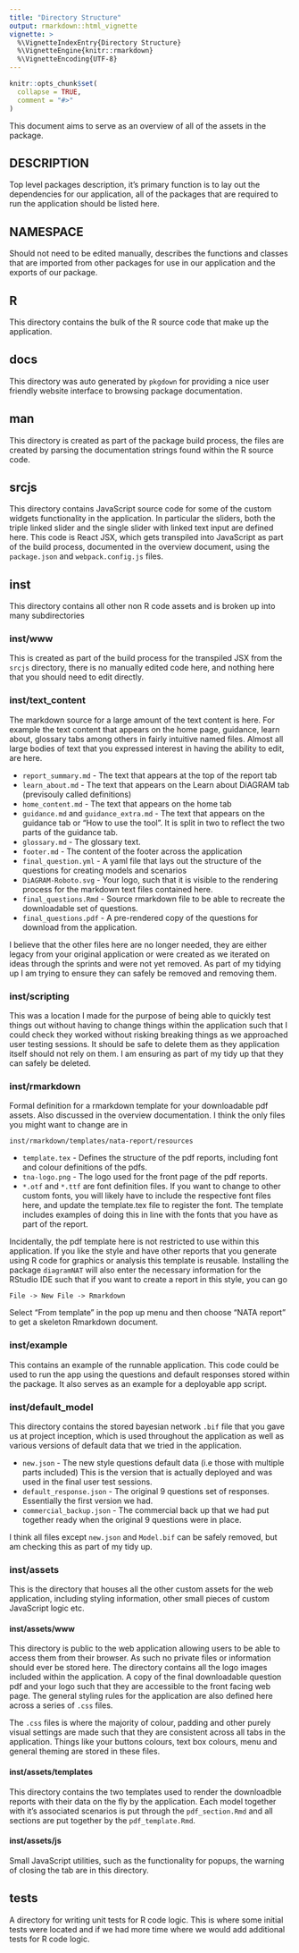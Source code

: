 ```yaml
---
title: "Directory Structure"
output: rmarkdown::html_vignette
vignette: >
  %\VignetteIndexEntry{Directory Structure}
  %\VignetteEngine{knitr::rmarkdown}
  %\VignetteEncoding{UTF-8}
---
```


```r
knitr::opts_chunk$set(
  collapse = TRUE,
  comment = "#>"
)
```

This document aims to serve as an overview of all of the assets in the package.

## DESCRIPTION

Top level packages description, it's primary function is to lay out the dependencies for our application, all of the packages that are required to run the application should be listed here.

## NAMESPACE

Should not need to be edited manually, describes the functions and classes that are imported from other packages for use in our application and the exports of our package.

## R

This directory contains the bulk of the R source code that make up the application. 

## docs

This directory was auto generated by `pkgdown` for providing a nice user friendly website interface to browsing package documentation.

## man

This directory is created as part of the package build process, the files are created by parsing the documentation strings found within the R source code. 

## srcjs

This directory contains JavaScript source code for some of the custom widgets functionality in the application. In particular the sliders, both the triple linked slider and the single slider with linked text input are defined here. This code is React JSX, which gets transpiled into JavaScript as part of the build process, documented in the overview document, using the `package.json` and `webpack.config.js` files.

## inst 

This directory contains all other non R code assets and is broken up into many subdirectories

### inst/www

This is created as part of the build process for the transpiled JSX from the `srcjs` directory, there is no manually edited code here, and nothing here that you should need to edit directly.

### inst/text_content

The markdown source for a large amount of the text content is here. For example the text content that appears on the home page, guidance, learn about, glossary tabs among others in fairly intuitive named files. Almost all large bodies of text that you expressed interest in having the ability to edit, are here. 

* `report_summary.md` - The text that appears at the top of the report tab
* `learn_about.md` - The text that appears on the Learn about DiAGRAM tab (previsouly called definitions)
* `home_content.md` - The text that appears on the home tab
* `guidance.md` and `guidance_extra.md` - The text that appears on the guidance tab or "How to use the tool". It is split in two to reflect the two parts of the guidance tab.
* `glossary.md` - The glossary text.
* `footer.md` - The content of the footer across the application
* `final_question.yml` - A yaml file that lays out the structure of the questions for creating models and scenarios
* `DiAGRAM-Roboto.svg` - Your logo, such that it is visible to the rendering process for the markdown text files contained here. 
* `final_questions.Rmd` - Source rmarkdown file to be able to recreate the downloadable set of questions.
* `final_questions.pdf` - A pre-rendered copy of the questions for download from the application.

I believe that the other files here are no longer needed, they are either legacy from your original application or were created as we iterated on ideas through the sprints and were not yet removed. As part of my tidying up I am trying to ensure they can safely be removed and removing them.

### inst/scripting

This was a location I made for the purpose of being able to quickly test things out without having to change things within the application such that I could check they worked without risking breaking things as we approached user testing sessions. It should be safe to delete them as they application itself should not rely on them. I am ensuring as part of my tidy up that they can safely be deleted.

### inst/rmarkdown

Formal definition for a rmarkdown template for your downloadable pdf assets. Also discussed in the overview documentation. I think the only files you might want to change are in 

```
inst/rmarkdown/templates/nata-report/resources
```

* `template.tex` - Defines the structure of the pdf reports, including font and colour definitions of the pdfs.
* `tna-logo.png` - The logo used for the front page of the pdf reports.
* `*.otf` and `*.ttf` are font definition files. If you want to change to other custom fonts, you will likely have to include the respective font files here, and update the template.tex file to register the font. The template includes examples of doing this in line with the fonts that you have as part of the report.

Incidentally, the pdf template here is not restricted to use within this application. If you like the style and have other reports that you generate using R code for graphics or analysis this template is reusable. Installing the package `diagramNAT` will also enter the necessary information for the RStudio IDE such that if you want to create a report in this style, you can go

```
File -> New File -> Rmarkdown 
```

Select "From template" in the pop up menu and then choose "NATA report" to get a skeleton Rmarkdown document. 

### inst/example

This contains an example of the runnable application. This code could be used to run the app using the questions and default responses stored within the package. It also serves as an example for a deployable app script.

### inst/default_model

This directory contains the stored bayesian network `.bif` file that you gave us at project inception, which is used throughout the application as well as various versions of default data that we tried in the application.

* `new.json` - The new style questions default data (i.e those with multiple parts included) This is the version that is actually deployed and was used in the final user test sessions.
* `default_response.json` - The original 9 questions set of responses. Essentially the first version we had. 
* `commercial_backup.json` - The commercial back up that we had put together ready when the original 9 questions were in place. 

I think all files except `new.json` and `Model.bif` can be safely removed, but am checking this as part of my tidy up.

### inst/assets

This is the directory that houses all the other custom assets for the web application, including styling information, other small pieces of custom JavaScript logic etc.

#### inst/assets/www

This directory is public to the web application allowing users to be able to access them from their browser. As such no private files or information should ever be stored here. The directory contains all the logo images included within the application. A copy of the final downloadable question pdf and your logo such that they are accessible to the front facing web page. The general styling rules for the application are also defined here across a series of `.css` files.

The `.css` files is where the majority of colour, padding and other purely visual settings are made such that they are consistent across all tabs in the application. Things like your buttons colours, text box colours, menu and general theming are stored in these files.

#### inst/assets/templates

This directory contains the two templates used to render the downloadble reports with their data on the fly by the application. Each model together with it's associated scenarios is put through the `pdf_section.Rmd` and all sections are put together by the `pdf_template.Rmd`.

#### inst/assets/js

Small JavaScript utilities, such as the functionality for popups, the warning of closing the tab are in this directory.

## tests

A directory for writing unit tests for R code logic. This is where some initial tests were located and if we had more time where we would add additional tests for R code logic.
